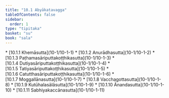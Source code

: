```yaml
---
title: "10.1 Abyākatavagga"
tableOfContents: false
sidebar:
  order: 1
type: "tipitaka"
basket: "su"
book: "sala"
---
```



<DynamicBreadcrumb />



<TableOfContents book="sala" section="10.1">
* [10.1.1 Khemāsutta](10-1/10-1-1)
* [10.1.2 Anurādhasutta](10-1/10-1-2)
* [10.1.3 Paṭhamasāriputtakoṭṭhikasutta](10-1/10-1-3)
* [10.1.4 Dutiyasāriputtakoṭṭhikasutta](10-1/10-1-4)
* [10.1.5 Tatiyasāriputtakoṭṭhikasutta](10-1/10-1-5)
* [10.1.6 Catutthasāriputtakoṭṭhikasutta](10-1/10-1-6)
* [10.1.7 Moggallānasutta](10-1/10-1-7)
* [10.1.8 Vacchagottasutta](10-1/10-1-8)
* [10.1.9 Kutūhalasālāsutta](10-1/10-1-9)
* [10.1.10 Ānandasutta](10-1/10-1-10)
* [10.1.11 Sabhiyakaccānasutta](10-1/10-1-11)
</TableOfContents>